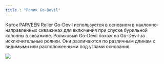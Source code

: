 ```yaml
---
title : "Ролик Go-Devil"
---
```


Каток PARVEEN Roller Go-Devil используется в основном в наклонно-направленных скважинах для включения при спуске бурильной колонны в скважине. Роликовый Go-Devil похож на Go-Devil за исключительные ролики. Они различаются по различным длинам с видимыми или расположенными под углами основания.

<img src="./wireline-cutter.png" />
